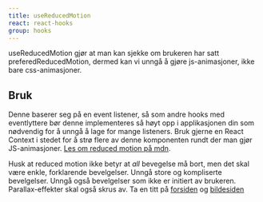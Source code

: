 ```yaml
---
title: useReducedMotion
react: react-hooks
group: hooks
---
```



<Ingress>
    useReducedMotion gjør at man kan sjekke om brukeren har satt preferedReducedMotion, dermed kan vi unngå å gjøre
    js-animasjoner, ikke bare css-animasjoner.
</Ingress>

## Bruk

Denne baserer seg på en event listener, så som andre hooks med eventlyttere bør denne implementeres så høyt opp i applikasjonen din som nødvendig for å unngå å lage for mange listeners. Bruk gjerne en React Context i stedet for å strø flere av denne komponenten rundt der man gjør JS-animasjoner. [Les om reduced motion på mdn](https://developer.mozilla.org/en-US/docs/Web/CSS/@media/prefers-reduced-motion).

Husk at reduced motion ikke betyr at _all_ bevegelse må bort, men det skal være enkle, forklarende bevelgelser. Unngå store og kompliserte bevelgelser. Unngå også bevelgelser som ikke er initiert av brukeren. Parallax-effekter skal også skrus av. Ta en titt på [forsiden](/) og [bildesiden](/profil/bildebruk)

<ReducedMotionExample />
